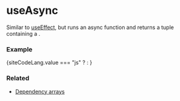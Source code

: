 
# useAsync

Similar to <a href="/docs/hooks/useEffect">useEffect</a>,
but runs an async function and returns a tuple containing a <CodePreview data={UseAsyncResultTypePreview} />.

### Example

{siteCodeLang.value === "js" ? <ExampleCode /> : <ExampleCodeTS />}

### Related
<ul>
  <li><a href="/docs/hooks/dependency-arrays">Dependency arrays</a></li>
</ul>

